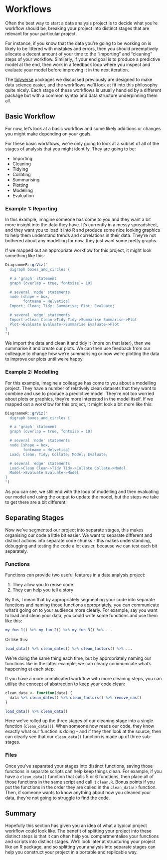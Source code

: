 # Workflows

Often the best way to start a data analysis project is to decide what you're workflow should be, breaking your project into distinct stages that are relevant for your particular project.

For instance, if you know that the data you're going to be working on is likely to be littered with mistakes and errors, then you should preemptively allocate a decent amount of your time to the "importing" and "cleaning" steps of your workflow. Similarly, if your end goal is to produce a predictive model at the end, then work in a feedback loop where you inspect and evaluate your model before improving it in the next iteration.

The [tidyverse](#tidyverse) packages we discussed previously are designed to make data science easier, and the workflows we'll look at fit into this philosophy quite nicely. Each stage of these workflows is usually handled by a different package but with a common syntax and data structure underpinning them all.

## Basic Workflow

For now, let's look at a basic workflow and some likely additions or changes you might make depending on your goals.

For these basic workflows, we're only going to look at a subset of all of the stages of analysis that you might identify. They are going to be:

* Importing
* Cleaning
* Tidying
* Collating
* Summarising
* Plotting
* Modelling
* Evaluation


### Example 1: Reporting

In this example, imagine someone has come to you and they want a bit more insight into the data they have. It's currently in a messy spreadsheet, and they want you to load it into R and produce some nice looking graphics to help them understand trends and correlations in their data. They're not bothered about any modelling for now, they just want some pretty graphs.

If we mapped out an appropriate workflow for this project, it might look something like this:

```r
DiagrammeR::grViz("
  digraph boxes_and_circles {

  # a 'graph' statement
  graph [overlap = true, fontsize = 10]

  # several 'node' statements
  node [shape = box,
        fontname = Helvetica]
  Import; Clean; Tidy; Summarise; Plot; Evaluate; 

  # several 'edge' statements
  Import->Clean Clean->Tidy Tidy->Summarise Summarise->Plot
  Plot->Evaluate Evaluate->Summarise Evaluate->Plot
}
")
```

We import the data and clean it and tidy it (more on that later), then we summarise it and create our plots. We can then use feedback from our colleague to change how we're summarising or how we're plotting the data to improve our plots until we're happy.

### Example 2: Modelling

For this example, imagine a colleague has come to you about a modelling project. They have a number of relatively clean datasets that they want to combine and use to produce a predictive model. They're not too worried about plots or graphics, they're more interested in the model itself. If we mapped out a workflow for this project, it might look a bit more like this:

```r
DiagrammeR::grViz("
  digraph boxes_and_circles {

  # a 'graph' statement
  graph [overlap = true, fontsize = 10]

  # several 'node' statements
  node [shape = box,
        fontname = Helvetica]
  Load; Clean; Tidy; Collate; Model; Evaluate; 

  # several 'edge' statements
  Load->Clean Clean->Tidy Tidy->Collate Collate->Model
  Model->Evaluate Evaluate->Model
}
")
```

As you can see, we still end with the loop of modelling and then evaluating our model and using the output to update the model, but the steps we take to get there are a bit different.

## Separating Stages

Now we've segmented our project into separate stages, this makes organising our code a little bit easier. We want to separate different and distinct actions into separate code chunks - this makes understanding, debugging and testing the code a lot easier, because we can test each bit separately.

### Functions

Functions can provide two useful features in a data analysis project:

1. They allow you to reuse code
2. They can help you tell a story

By this, I mean that by appropriately segmenting your code into separate functions and naming those functions appropriately, you can communicate what's going on to your audience more clearly. For example, say you want to load and clean your data, you could write some functions and use them like this:

```r
my_fun_1() %>% my_fun_2() %>% my_fun_3() %>% ...
```

Or like this:

```r
load_data() %>% clean_dates() %>% clean_factors() %>% ...
```

We're doing the same thing each time, but by appropriately naming our functions like in the latter example, we can clearly communicate what's happening at each step.

If you have a more complicated workflow with more cleaning steps, you can utilise the concept of abstraction to keep your code clean:

```r

clean_data <- function(data) {
  data %>% clean_dates() %>% clean_factors() %>% remove_nas()
}

load_data() %>% clean_data()
```

Here we've rolled up the three stages of our cleaning stage into a single function (`clean_data()`). When someone now reads our code, they know exactly what our function is doing - and if they then look at the source, then can clearly see that our `clean_data()` function is made up of three sub-stages.

### Files

Once you've separated your stages into distinct functions, saving those functions in separate scripts can help keep things clean. For example, if you have a `clean_data()` function that calls 5 or 6 functions, then place all of those functions in the same script and call it `clean.R`. Bonus points if you put the functions in the order they are called in the `clean_data()` function. Then, if someone wants to know anything about how you cleaned your data, they're not going to struggle to find the code.

## Summary

Hopefully this section has given you an idea of what a typical project workflow could look like. The benefit of splitting your project into these distinct steps is that it can often help you compartmentalise your functions and scripts into distinct stages. We'll look later at structuring your project like an R package, and so splitting your analysis into separate stages can help you construct your project in a portable and replicable way.